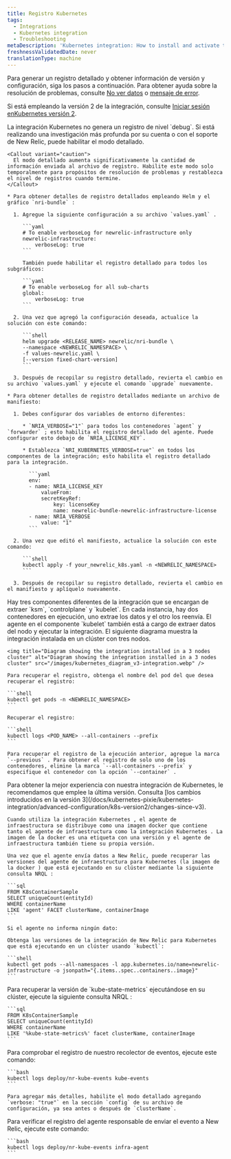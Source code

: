 ```yaml
---
title: Registro Kubernetes
tags:
  - Integrations
  - Kubernetes integration
  - Troubleshooting
metaDescription: 'Kubernetes integration: How to install and activate the integration, and what data is reported.'
freshnessValidatedDate: never
translationType: machine
---
```


Para generar un registro detallado y obtener información de versión y configuración, siga los pasos a continuación. Para obtener ayuda sobre la resolución de problemas, consulte [No ver datos](/docs/kubernetes-pixie/kubernetes-integration/troubleshooting/not-seeing-data) o [mensaje de error](/docs/kubernetes-pixie/kubernetes-integration/troubleshooting/common-error-messages/error-messages).

Si está empleando la versión 2 de la integración, consulte [Iniciar sesión enKubernetes versión 2](/docs/kubernetes-pixie/kubernetes-integration/advanced-configuration/k8s-version2/overview/#logs-version2).

<CollapserGroup>
  <Collapser id="verbose-logging" title="Habilitar el registro detallado">
    La integración Kubernetes no genera un registro de nivel `debug`. Si está realizando una investigación más profunda por su cuenta o con el soporte de New Relic, puede habilitar el modo detallado.

    <Callout variant="caution">
      El modo detallado aumenta significativamente la cantidad de información enviada al archivo de registro. Habilite este modo solo temporalmente para propósitos de resolución de problemas y restablezca el nivel de registros cuando termine.
    </Callout>

    * Para obtener detalles de registro detallados empleando Helm y el gráfico `nri-bundle` :

      1. Agregue la siguiente configuración a su archivo `values.yaml` .

         ```yaml
         # To enable verboseLog for newrelic-infrastructure only
         newrelic-infrastructure:
             verboseLog: true
         ```

         También puede habilitar el registro detallado para todos los subgráficos:

         ```yaml
         # To enable verboseLog for all sub-charts
         global:
             verboseLog: true
         ```

      2. Una vez que agregó la configuración deseada, actualice la solución con este comando:

         ```shell
         helm upgrade <RELEASE_NAME> newrelic/nri-bundle \
         --namespace <NEWRELIC_NAMESPACE> \
         -f values-newrelic.yaml \
         [--version fixed-chart-version]
         ```

      3. Después de recopilar su registro detallado, revierta el cambio en su archivo `values.yaml` y ejecute el comando `upgrade` nuevamente.

    * Para obtener detalles de registro detallados mediante un archivo de manifiesto:

      1. Debes configurar dos variables de entorno diferentes:

         * `NRIA_VERBOSE="1"` para todos los contenedores `agent` y `forwarder` ; esto habilita el registro detallado del agente. Puede configurar esto debajo de `NRIA_LICENSE_KEY`.

         * Establezca `NRI_KUBERNETES_VERBOSE=true"` en todos los componentes de la integración; esto habilita el registro detallado para la integración.

           ```yaml
           env:
           - name: NRIA_LICENSE_KEY
               valueFrom:
               secretKeyRef:
                   key: licenseKey
                   name: newrelic-bundle-newrelic-infrastructure-license
           - name: NRIA_VERBOSE
               value: "1"
           ```

      2. Una vez que editó el manifiesto, actualice la solución con este comando:

         ```shell
         kubectl apply -f your_newrelic_k8s.yaml -n <NEWRELIC_NAMESPACE>
         ```

      3. Después de recopilar su registro detallado, revierta el cambio en el manifiesto y aplíquelo nuevamente.
  </Collapser>

  <Collapser id="retrieve-logs-v3" title="Recuperar registro de cualquiera de los componentes de integración.">
    Hay tres componentes diferentes de la integración que se encargan de extraer `ksm`, `controlplane` y `kubelet`. En cada instancia, hay dos contenedores en ejecución, uno extrae los datos y el otro los reenvía. El agente en el componente `kubelet` también está a cargo de extraer datos del nodo y ejecutar la integración. El siguiente diagrama muestra la integración instalada en un clúster con tres nodos.

    <img title="Diagram showing the integration installed in a 3 nodes cluster" alt="Diagram showing the integration installed in a 3 nodes cluster" src="/images/kubernetes_diagram_v3-integration.webp" />

    Para recuperar el registro, obtenga el nombre del pod del que desea recuperar el registro:

    ```shell
    kubectl get pods -n <NEWRELIC_NAMESPACE>
    ```

    Recuperar el registro:

    ```shell
    kubectl logs <POD_NAME> --all-containers --prefix
    ```

    Para recuperar el registro de la ejecución anterior, agregue la marca `--previous` . Para obtener el registro de solo uno de los contenedores, elimine la marca `--all-containers --prefix` y especifique el contenedor con la opción `--container` .
  </Collapser>

  <Collapser id="infra-version" title="Obtenga la versión del agente de infraestructura">
    <Callout variant="important">
      Para obtener la mejor experiencia con nuestra integración de Kubernetes, le recomendamos que emplee la última versión. Consulta [los cambios introducidos en la versión 3](/docs/kubernetes-pixie/kubernetes-integration/advanced-configuration/k8s-version2/changes-since-v3).
    </Callout>

    Cuando utiliza la integración Kubernetes , el agente de infraestructura se distribuye como una imagen docker que contiene tanto el agente de infraestructura como la integración Kubernetes . La imagen de la docker es una etiqueta con una versión y el agente de infraestructura también tiene su propia versión.

    Una vez que el agente envía datos a New Relic, puede recuperar las versiones del agente de infraestructura para Kubernetes (la imagen de la docker ) que está ejecutando en su clúster mediante la siguiente consulta NRQL :

    ```sql
    FROM K8sContainerSample
    SELECT uniqueCount(entityId)
    WHERE containerName
    LIKE 'agent' FACET clusterName, containerImage
    ```

    Si el agente no informa ningún dato:

    Obtenga las versiones de la integración de New Relic para Kubernetes que está ejecutando en un clúster usando `kubectl`:

    ```shell
    kubectl get pods --all-namespaces -l app.kubernetes.io/name=newrelic-infrastructure -o jsonpath="{.items..spec..containers..image}"
    ```
  </Collapser>

  <Collapser id="kube-state-metrics-version" title="Obtener la versión kube-state-métrica">
    Para recuperar la versión de `kube-state-metrics` ejecutándose en su clúster, ejecute la siguiente consulta NRQL :

    ```sql
    FROM K8sContainerSample
    SELECT uniqueCount(entityId)
    WHERE containerName
    LIKE '%kube-state-metrics%' facet clusterName, containerImage
    ```
  </Collapser>

  <Collapser id="logs-on-collection" title="Obtener la colección de eventos de inicio de sesión">
    Para comprobar el registro de nuestro recolector de eventos, ejecute este comando:

    ```bash
    kubectl logs deploy/nr-kube-events kube-events
    ```

    Para agregar más detalles, habilite el modo detallado agregando `verbose: "true"` en la sección `config` de su archivo de configuración, ya sea antes o después de `clusterName`.
  </Collapser>

  <Collapser id="logs-on-sending" title="Obtener inicio de sesión enviando evento">
    Para verificar el registro del agente responsable de enviar el evento a New Relic, ejecute este comando:

    ```bash
    kubectl logs deploy/nr-kube-events infra-agent
    ```
  </Collapser>
</CollapserGroup>